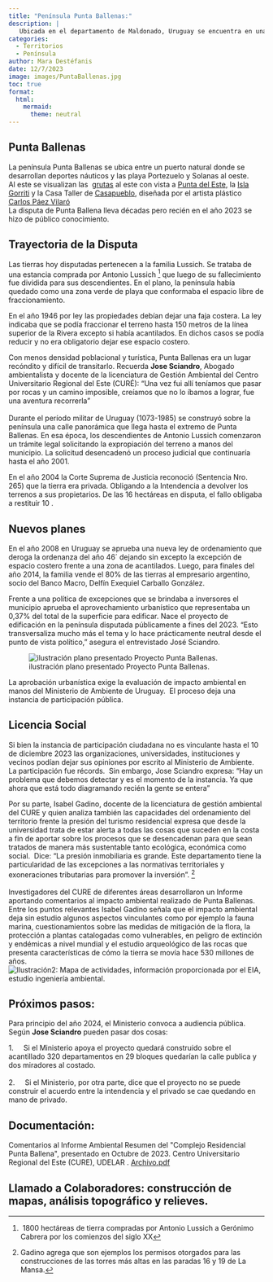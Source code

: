 ```yaml
---
title: "Península Punta Ballenas:"
description: |
   Ubicada en el departamento de Maldonado, Uruguay se encuentra en una polémica ambiental. En él se quiere construir 29 edificios residenciales que impactarán a nivel ambiental, social y turístico.
categories: 
  - Territorios
  - Península
author: Mara Destéfanis
date: 12/7/2023
image: images/PuntaBallenas.jpg
toc: true
format:
  html:
    mermaid: 
      theme: neutral
---
```


## Punta Ballenas

La península Punta Ballenas se ubica entre un puerto natural donde se desarrollan deportes náuticos y las playa Portezuelo y Solanas al oeste.\
Al este se visualizan las  [grutas](https://es.wikipedia.org/wiki/Gruta "Gruta") al este con vista a [Punta del Este](https://es.wikipedia.org/wiki/Punta_del_Este "Punta del Este"), la [Isla Gorriti](https://es.wikipedia.org/wiki/Isla_Gorriti "Isla Gorriti") y la Casa Taller de [Casapueblo](https://es.wikipedia.org/wiki/Casapueblo "Casapueblo"), diseñada por el artista plástico [Carlos Páez Vilaró](https://es.wikipedia.org/wiki/Carlos_P%C3%A1ez_Vilar%C3%B3 "Carlos Páez Vilaró")\
La disputa de Punta Ballena lleva décadas pero recién en el año 2023 se hizo de público conocimiento.

## Trayectoria de la Disputa

Las tierras hoy disputadas pertenecen a la familia Lussich. Se trataba de una estancia comprada por Antonio Lussich [^1] que luego de su fallecimiento fue dividida para sus descendientes. En el plano, la península había quedado como una zona verde de playa que conformaba el espacio libre de fraccionamiento.

[^1]:  1800 hectáreas de tierra compradas por Antonio Lussich a Gerónimo Cabrera por los comienzos del siglo XX

En el año 1946 por ley las propiedades debían dejar una faja costera. La ley indicaba que se podía fraccionar el terreno hasta 150 metros de la línea superior de la Rivera excepto si había acantilados. En dichos casos se podía reducir y no era obligatorio dejar ese espacio costero.

Con menos densidad poblacional y turística, Punta Ballenas era un lugar recóndito y difícil de transitarlo. Recuerda **Jose Sciandro**, Abogado ambientalista y docente de la licenciatura de Gestión Ambiental del Centro Universitario Regional del Este (CURÉ): "Una vez fui allí teníamos que pasar por rocas y un camino imposible, creíamos que no lo íbamos a lograr, fue una aventura recorrerla"\
\
Durante el período militar de Uruguay (1073-1985) se construyó sobre la península una calle panorámica que llega hasta el extremo de Punta Ballenas. En esa época, los descendientes de Antonio Lussich comenzaron un trámite legal solicitando la expropiación del terreno a manos del municipio. La solicitud desencadenó un proceso judicial que continuaría hasta el año 2001.

En el año 2004 la Corte Suprema de Justicia reconoció (Sentencia Nro. 265) que la tierra era privada. Obligando a la Intendencia a devolver los terrenos a sus propietarios. De las 16 hectáreas en disputa, el fallo obligaba a restituir 10 .\

## Nuevos planes

En el año 2008 en Uruguay se aprueba una nueva ley de ordenamiento que deroga la ordenanza del año 46´ dejando sin excepto la excepción de espacio costero frente a una zona de acantilados. Luego, para finales del año 2014, la familia vende el 80% de las tierras al empresario argentino, socio del Banco Macro, Delfín Exequiel Carballo González. 

Frente a una política de excepciones que se brindaba a inversores el municipio aprueba el aprovechamiento urbanístico que representaba un 0,37% del total de la superficie para edificar. Nace el proyecto de edificación en la península disputada públicamente a fines del 2023. "Esto transversaliza mucho más el tema y lo hace prácticamente neutral desde el punto de vista político," asegura el entrevistado José Sciandro.

![ilustración plano presentado Proyecto Punta Ballenas.](images/planoedificios.png){fig-align="center"}

La aprobación urbanística exige la evaluación de impacto ambiental en manos del Ministerio de Ambiente de Uruguay.  El proceso deja una instancia de participación pública.

## Licencia Social

Si bien la instancia de participación ciudadana no es vinculante hasta el 10 de diciembre 2023 las organizaciones, universidades, instituciones y vecinos podían dejar sus opiniones por escrito al Ministerio de Ambiente.  La participación fue récords.  Sin embargo, Jose Sciandro expresa: "Hay un problema que debemos detectar y es el momento de la instancia. Ya que ahora que está todo diagramando recién la gente se entera"

Por su parte, Isabel Gadino, docente de la licenciatura de gestión ambiental del CURE y quien analiza también las capacidades del ordenamiento del territorio frente la presión del turismo residencial expresa que desde la universidad trata de estar alerta a todas las cosas que suceden en la costa a fin de aportar sobre los procesos que se desencadenan para que sean tratados de manera más sustentable tanto ecológica, económica como social.  Dice: "La presión inmobiliaria es grande. Este departamento tiene la particularidad de las excepciones a las normativas territoriales y exoneraciones tributarias para promover la inversión". [^2]\
\
Investigadores del CURE de diferentes áreas desarrollaron un Informe aportando comentarios al impacto ambiental realizado de Punta Ballenas. Entre los puntos relevantes Isabel Gadino señala que el impacto ambiental deja sin estudio algunos aspectos vinculantes como por ejemplo la fauna marina, cuestionamientos sobre las medidas de mitigación de la flora, la protección a plantas catalogadas como vulnerables, en peligro de extinción y endémicas a nivel mundial y el estudio arqueológico de las rocas que presenta características de cómo la tierra se movía hace 530 millones de años.\
![Ilustración2: Mapa de actividades, información proporcionada por el EIA, estudio ingeniería ambiental.](images/mapaEIA.png)

[^2]:  Gadino agrega que son ejemplos los permisos otorgados para las construcciones de las torres más altas en las paradas 16 y 19 de La Mansa.

## Próximos pasos: 

Para principio del año 2024, el Ministerio convoca a audiencia pública. \
Según **Jose Sciandro** pueden pasar dos cosas:

1.     Si el Ministerio apoya el proyecto quedará construido sobre el acantillado 320 departamentos en 29 bloques quedarían la calle publica y dos miradores al costado.\
\
2.     Si el Ministerio, por otra parte, dice que el proyecto no se puede construir el acuerdo entre la intendencia y el privado se cae quedando en mano de privado. 

## Documentación: 

Comentarios al Informe Ambiental Resumen del \"Complejo Residencial Punta Ballena\", presentado en Octubre de 2023. Centro Universitario Regional del Este (CURE), UDELAR . [Archivo.pdf](Manifiesto Punta Ballena_CURE)

::: callout-note
## Llamado a Colaboradores: construcción de mapas, análisis topográfico y relieves.
:::
